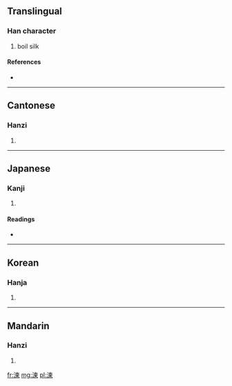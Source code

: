 ==Translingual==

===Han character===
{{Han char|rn=85|rad=水|as=09|sn=12|four=3519<sub>6</sub>|canj=水木田火 (EDWF)}}

# boil silk

====References====
* {{Han ref|kx=0636.100|dkj=17810|dj=1043.150|hdz=31671.050|uh=6E45|ud=28229|bh=D9EF|bd=55791}}

----

==Cantonese==

===Hanzi===
{{yue-hanzi|jyut=|y=lin6}}

# {{defn|Cantonese|sort=水09}}

----

==Japanese==

===Kanji===
{{ja-kanji|grade=|rs=水09}}

# {{defn|Japanese|sort=水09}}

====Readings====
* {{ja-readings|on=[[れん]] (ren), [[らん]] (ran)|kun=[[ねる]] (neru)}}

----

==Korean==

===Hanja===
{{ko-hanja|hangeul=련>연|eumhun=|rv=ryeon>yeon|mr=ryŏn>yŏn|y=lyen>yen}}

# {{defn|Korean|sort=水09}}

----

==Mandarin==

===Hanzi===
{{cmn-hanzi|pin=[[liàn]] ([[lian4]])|wg=lien<sup>4</sup>}}

# {{defn|Mandarin|sort=水09}}

[[fr:湅]]
[[mg:湅]]
[[pl:湅]]